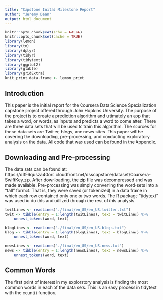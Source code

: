 ```yaml
---
title: "Capstone Inital Milestone Report"
author: "Jeremy Dean"
output: html_document
---
```


```r
knitr::opts_chunk$set(echo = FALSE)
knitr::opts_chunk$set(cache = TRUE)
library(lemon)
library(tm)
library(dplyr)
library(tidyr)
library(tidytext)
library(ggplot2)
library(gtable)
library(gridExtra)
knit_print.data.frame <- lemon_print
```

## Introduction

This paper is the initial report for the Coursera Data Science Specialization capstone project offered through John Hopkins University. The purpose of the project is to create a prediction algorithm and ultimately an app that takes a word, or words, as inputs and predicts a word to come after. There are three data sets that will be used to train this algorithm. The sources for these data sets are Twitter, blogs, and news sites. This paper will be covering the downloading, pre-processing, and conducting exploratory analysis on the data. All code that was used can be found in the Appendix.

## Downloading and Pre-processing

The data sets can be found at: https://d396qusza40orc.cloudfront.net/dsscapstone/dataset/Coursera-SwiftKey.zip. After downloading, the zip file was decompressed and was made available. Pre-processing was simply converting the word-sets into a "tall" format. That is, they were saved (or tokenized) in a data frame in which each row contained only one or two words. The R package "tidytext" was used to do this and utilized through the rest of this analysis.

```r

twitLines <- readLines("./final/en_US/en_US.twitter.txt")
twit <- tibble(entry = 1:length(twitLines), text = twitLines) %>%
    unnest_tokens(word, text)

blogLines <- readLines("./final/en_US/en_US.blogs.txt")
blog <- tibble(entry = 1:length(blogLines), text = blogLines) %>%
    unnest_tokens(word, text)

newsLines <- readLines("./final/en_US/en_US.news.txt")
news <- tibble(entry = 1:length(newsLines), text = newsLines) %>%
    unnest_tokens(word, text)

```

## Common Words

The first point of interest in my exploratory analysis is finding the most common words in each of the data sets. This is an easy process in tidytext with the count() function.

